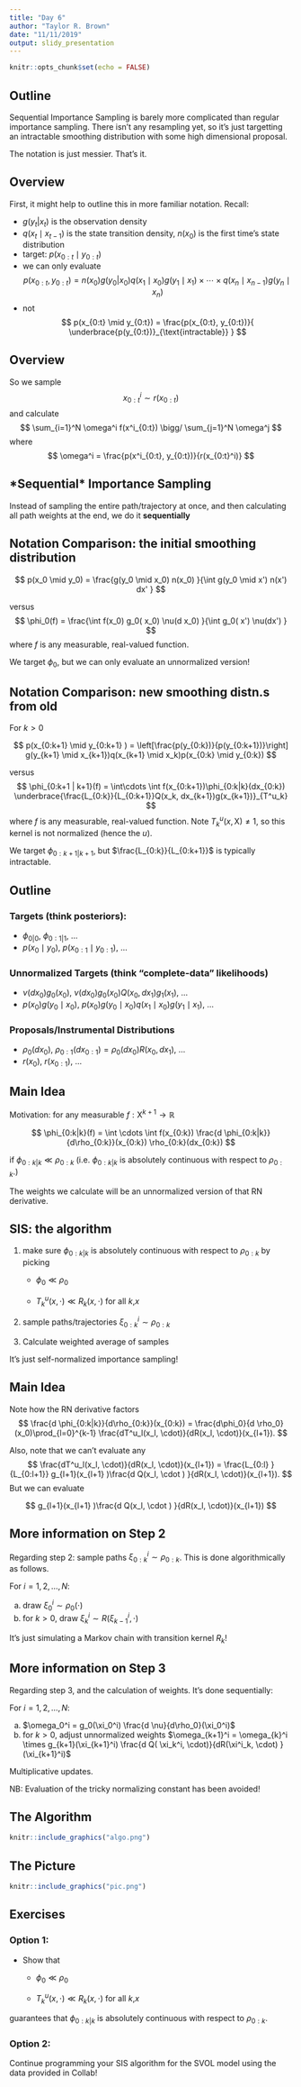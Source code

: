 ```yaml
---
title: "Day 6"
author: "Taylor R. Brown"
date: "11/11/2019"
output: slidy_presentation
---
```


```r
knitr::opts_chunk$set(echo = FALSE)
```


## Outline

Sequential Importance Sampling is barely  more complicated than regular importance sampling. There isn't any resampling yet, so it's just targetting an intractable smoothing distribution with some high dimensional proposal. 

The notation is just messier. That's it.




## Overview

First, it might help to outline this in more familiar notation. Recall:

- $g(y_t | x_t)$ is the observation density
- $q(x_t \mid x_{t-1})$ is the state transition density, $n(x_0)$ is the first time's state distribution
- target: $p(x_{0:t} \mid y_{0:t})$
- we can only evaluate 
$$
p(x_{0:t}, y_{0:t}) = n(x_0)g(y_0 | x_0)q(x_1 \mid x_0)g(y_1 \mid x_1) \times \cdots \times q(x_n \mid x_{n-1})g(y_n \mid x_n)
$$
- not 
$$
p(x_{0:t} \mid y_{0:t}) = \frac{p(x_{0:t}, y_{0:t})}{ \underbrace{p(y_{0:t})}_{\text{intractable}} }
$$


## Overview

So we sample 
$$
x^i_{0:t} \sim r(x_{0:t})
$$
and calculate 
$$
\sum_{i=1}^N \omega^i f(x^i_{0:t}) \bigg/ \sum_{j=1}^N \omega^j
$$
where 
$$
\omega^i = \frac{p(x^i_{0:t}, y_{0:t})}{r(x_{0:t}^i)}
$$

## \*Sequential\* Importance Sampling

Instead of sampling the entire path/trajectory at once, and then calculating all path weights at the end, we do it **sequentially**

\begin{align*}
\omega_t^i &= \frac{p(x^i_{0:t}, y_{0:t})}{r(x_{0:t}^i)} \\
&= \frac{p(x^i_{0:t-1}, y_{0:t-1})q(x_t^i \mid x^i_{t-1})g(y_t \mid x_t^i) }{r(x_{0:t-1}^i)r(x_t^i \mid x_{t-1}^i)} \\
&= \omega_{t-1}^i  \frac{q(x_t^i \mid x^i_{t-1})g(y_t \mid x^i_t) }{r(x_t^i \mid x_{t-1}^i)}
\end{align*}


## Notation Comparison: the initial smoothing distribution

$$
p(x_0 \mid y_0) = \frac{g(y_0 \mid x_0) n(x_0) }{\int g(y_0 \mid x') n(x') dx' }
$$

versus
$$
\phi_0(f) = \frac{\int f(x_0) g_0( x_0) \nu(d x_0) }{\int g_0( x') \nu(dx')  }
$$
where $f$ is any measurable, real-valued function.

We target $\phi_0$, but we can only evaluate an unnormalized version!



## Notation Comparison: new smoothing distn.s from old

For $k > 0$

$$
p(x_{0:k+1} \mid y_{0:k+1} ) = \left[\frac{p(y_{0:k})}{p(y_{0:k+1})}\right] g(y_{k+1} \mid x_{k+1})q(x_{k+1} \mid x_k)p(x_{0:k} \mid y_{0:k}) 
$$

versus
$$
\phi_{0:k+1 | k+1}(f) = \int\cdots \int f(x_{0:k+1})\phi_{0:k|k}(dx_{0:k}) \underbrace{\frac{L_{0:k}}{L_{0:k+1}}Q(x_k, dx_{k+1})g(x_{k+1})}_{T^u_k}
$$
where $f$ is any measurable, real-valued function. Note $T^u_k(x,\mathsf{X}) \neq 1$, so this kernel is not normalized (hence the $u$).

We target $\phi_{0:k+1 | k+1}$, but $\frac{L_{0:k}}{L_{0:k+1}}$ is typically intractable.


## Outline

### Targets (think posteriors):
  - $\phi_{0 |0}$, $\phi_{0:1 | 1}$, $\ldots$
  - $p(x_0 \mid y_0)$, $p(x_{0:1} \mid y_{0:1})$, $\ldots$

### Unnormalized Targets (think "complete-data" likelihoods)
  - $\nu(dx_0)g_0(x_0)$, $\nu(dx_0)g_0(x_0)Q(x_0,dx_1)g_1(x_1)$, $\ldots$
  - $p(x_0)g(y_0 \mid x_0)$, $p(x_0)g(y_0 \mid x_0)q(x_1 \mid x_0) g(y_1 \mid x_1)$, $\ldots$

### Proposals/Instrumental Distributions
  - $\rho_0(d x_0)$, $\rho_{0:1}(d x_{0:1}) = \rho_0(d x_0)R(x_0, dx_1)$, $\ldots$
  - $r(x_0)$, $r(x_{0:1})$, $\ldots$

  
## Main Idea

Motivation: for any measurable $f : \mathsf{X}^{k+1} \to \mathbb{R}$ 

$$
\phi_{0:k|k}(f) = \int \cdots \int f(x_{0:k}) \frac{d \phi_{0:k|k}}{d\rho_{0:k}}(x_{0:k}) \rho_{0:k}(dx_{0:k})
$$

if $\phi_{0:k|k} \ll \rho_{0:k}$ (i.e. $\phi_{0:k|k}$ is absolutely continuous with respect to $\rho_{0:k}$.)

The weights we calculate will be an unnormalized version of that RN derivative. 

## SIS: the algorithm


1. make sure $\phi_{0:k|k}$ is absolutely continuous with respect to $\rho_{0:k}$ by picking 
 
    * $\phi_0 \ll \rho_0$
 
    * $T^u_k(x,\cdot) \ll R_k(x,\cdot)$ for all $k$,$x$
  
2. sample paths/trajectories $\xi_{0:k}^i \sim \rho_{0:k}$

3. Calculate weighted average of samples

It's just self-normalized importance sampling!

## Main Idea

Note how the RN derivative factors
$$
\frac{d \phi_{0:k|k}}{d\rho_{0:k}}(x_{0:k}) = \frac{d\phi_0}{d \rho_0}(x_0)\prod_{l=0}^{k-1} 
\frac{dT^u_l(x_l, \cdot)}{dR(x_l, \cdot)}(x_{l+1}).
$$

Also, note that we can't evaluate any 
$$
\frac{dT^u_l(x_l, \cdot)}{dR(x_l, \cdot)}(x_{l+1}) = \frac{L_{0:l} }{L_{0:l+1}} g_{l+1}(x_{l+1} )\frac{d Q(x_l, \cdot ) }{dR(x_l, \cdot)}(x_{l+1}).
$$
But we can evaluate 

$$
g_{l+1}(x_{l+1} )\frac{d Q(x_l, \cdot ) }{dR(x_l, \cdot)}(x_{l+1})
$$

## More information on Step 2

Regarding step 2: sample paths $\xi_{0:k}^i \sim \rho_{0:k}$. This is done algorithmically as follows. 

For $i=1,2,\ldots,N$:

  a. draw $\xi_0^i \sim \rho_0(\cdot)$
  b. for $k > 0$, draw $\xi_k^i \sim R(\xi_{k-1}^i, \cdot)$ 

It's just simulating a Markov chain with transition kernel $R_k$!

## More information on Step 3

Regarding step 3, and the calculation of weights. It's done sequentially:

For $i=1,2,\ldots,N$:

  a. $\omega_0^i = g_0(\xi_0^i) \frac{d \nu}{d\rho_0}(\xi_0^i)$
  b. for $k> 0$, adjust unnormalized weights $\omega_{k+1}^i = \omega_{k}^i \times g_{k+1}(\xi_{k+1}^i) \frac{d Q( \xi_k^i, \cdot)}{dR(\xi^i_k, \cdot) }(\xi_{k+1}^i)$
  
Multiplicative updates.

NB: Evaluation of the tricky normalizing constant has been avoided!

## The Algorithm

```r
knitr::include_graphics("algo.png")
```

## The Picture

```r
knitr::include_graphics("pic.png")
```


## Exercises

### Option 1:

- Show that 

    * $\phi_0 \ll \rho_0$
 
    * $T^u_k(x,\cdot) \ll R_k(x,\cdot)$ for all $k$,$x$

guarantees that $\phi_{0:k|k}$ is absolutely continuous with respect to $\rho_{0:k}$.

### Option 2:

Continue programming your SIS algorithm for the SVOL model using the data provided in Collab!